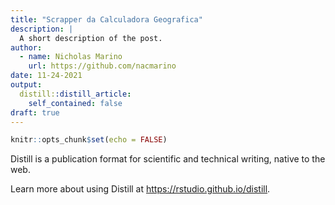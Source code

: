 ```yaml
---
title: "Scrapper da Calculadora Geografica"
description: |
  A short description of the post.
author:
  - name: Nicholas Marino
    url: https://github.com/nacmarino
date: 11-24-2021
output:
  distill::distill_article:
    self_contained: false
draft: true
---
```



```r
knitr::opts_chunk$set(echo = FALSE)
```

Distill is a publication format for scientific and technical writing, native to the web.

Learn more about using Distill at <https://rstudio.github.io/distill>.


